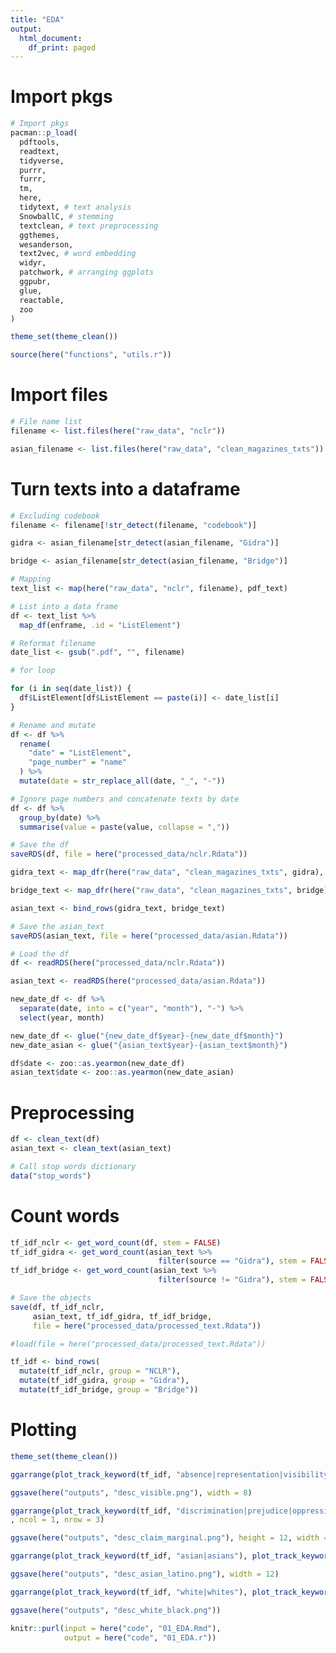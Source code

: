 ```yaml
---
title: "EDA"
output:
  html_document:
    df_print: paged
---
```


# Import pkgs 

```r
# Import pkgs
pacman::p_load(
  pdftools,
  readtext,
  tidyverse,
  purrr,
  furrr,
  tm,
  here,
  tidytext, # text analysis 
  SnowballC, # stemming 
  textclean, # text preprocessing 
  ggthemes,
  wesanderson,
  text2vec, # word embedding 
  widyr,
  patchwork, # arranging ggplots
  ggpubr, 
  glue,
  reactable,
  zoo
)

theme_set(theme_clean())

source(here("functions", "utils.r"))
```

# Import files 

```r
# File name list
filename <- list.files(here("raw_data", "nclr"))

asian_filename <- list.files(here("raw_data", "clean_magazines_txts"))
```

# Turn texts into a dataframe 

```r
# Excluding codebook
filename <- filename[!str_detect(filename, "codebook")]

gidra <- asian_filename[str_detect(asian_filename, "Gidra")]

bridge <- asian_filename[str_detect(asian_filename, "Bridge")]
```

```r
# Mapping 
text_list <- map(here("raw_data", "nclr", filename), pdf_text)

# List into a data frame
df <- text_list %>%
  map_df(enframe, .id = "ListElement")

# Reformat filename
date_list <- gsub(".pdf", "", filename)

# for loop

for (i in seq(date_list)) {
  df$ListElement[df$ListElement == paste(i)] <- date_list[i]
}

# Rename and mutate
df <- df %>%
  rename(
    "date" = "ListElement",
    "page_number" = "name"
  ) %>% 
  mutate(date = str_replace_all(date, "_", "-"))

# Ignore page numbers and concatenate texts by date 
df <- df %>% 
  group_by(date) %>%
  summarise(value = paste(value, collapse = ","))

# Save the df
saveRDS(df, file = here("processed_data/nclr.Rdata"))
```

```r
gidra_text <- map_dfr(here("raw_data", "clean_magazines_txts", gidra), parse_text)

bridge_text <- map_dfr(here("raw_data", "clean_magazines_txts", bridge), parse_text)

asian_text <- bind_rows(gidra_text, bridge_text)

# Save the asian_text
saveRDS(asian_text, file = here("processed_data/asian.Rdata"))
```

```r
# Load the df 
df <- readRDS(here("processed_data/nclr.Rdata"))

asian_text <- readRDS(here("processed_data/asian.Rdata"))

new_date_df <- df %>% 
  separate(date, into = c("year", "month"), "-") %>%
  select(year, month)

new_date_df <- glue("{new_date_df$year}-{new_date_df$month}")
new_date_asian <- glue("{asian_text$year}-{asian_text$month}")

df$date <- zoo::as.yearmon(new_date_df)
asian_text$date <- zoo::as.yearmon(new_date_asian)
```

# Preprocessing 

```r
df <- clean_text(df)
asian_text <- clean_text(asian_text)

# Call stop words dictionary 
data("stop_words")
```

# Count words 

```r
tf_idf_nclr <- get_word_count(df, stem = FALSE)
tf_idf_gidra <- get_word_count(asian_text %>%
                                 filter(source == "Gidra"), stem = FALSE)
tf_idf_bridge <- get_word_count(asian_text %>%
                                 filter(source != "Gidra"), stem = FALSE)

# Save the objects
save(df, tf_idf_nclr,
     asian_text, tf_idf_gidra, tf_idf_bridge, 
     file = here("processed_data/processed_text.Rdata"))
```

```r
#load(file = here("processed_data/processed_text.Rdata"))

tf_idf <- bind_rows(
  mutate(tf_idf_nclr, group = "NCLR"), 
  mutate(tf_idf_gidra, group = "Gidra"),
  mutate(tf_idf_bridge, group = "Bridge"))
```

# Plotting 

```r
theme_set(theme_clean())

ggarrange(plot_track_keyword(tf_idf, "absence|representation|visibility"), plot_track_keyword(tf_idf, "census|data|statistics"), ncol = 1, nrow = 2)

ggsave(here("outputs", "desc_visible.png"), width = 8)

ggarrange(plot_track_keyword(tf_idf, "discrimination|prejudice|oppression|racism|poverty"), plot_track_keyword(tf_idf, "heritage|identity|tradition"), plot_track_keyword(tf_idf, "power|struggle|unity")
, ncol = 1, nrow = 3)

ggsave(here("outputs", "desc_claim_marginal.png"), height = 12, width = 10)

ggarrange(plot_track_keyword(tf_idf, "asian|asians"), plot_track_keyword(tf_idf, "hispanic|mexican|puerto|chicano|spanish"), ncol = 1, nrow = 2)

ggsave(here("outputs", "desc_asian_latino.png"), width = 12)

ggarrange(plot_track_keyword(tf_idf, "white|whites"), plot_track_keyword(tf_idf, "black|blacks"), ncol = 1, nrow = 2)

ggsave(here("outputs", "desc_white_black.png"))
```
 
```r
knitr::purl(input = here("code", "01_EDA.Rmd"),
            output = here("code", "01_EDA.r"))
```